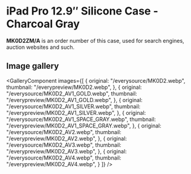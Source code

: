 
# iPad Pro 12.9″ Silicone Case - Charcoal Gray

<Callout type='info' emoji='👉🏻'>**MK0D2ZM/A** is an order number of this case, used for search engines, auction websites and such.</Callout>

## Image gallery

<GalleryComponent
    images={[
      {
        original: "/everysource/MK0D2.webp",
        thumbnail: "/everypreview/MK0D2.webp",
      },
      {
        original: "/everysource/MK0D2_AV1_GOLD.webp",
        thumbnail: "/everypreview/MK0D2_AV1_GOLD.webp",
      },
      {
        original: "/everysource/MK0D2_AV1_SILVER.webp",
        thumbnail: "/everypreview/MK0D2_AV1_SILVER.webp",
      },
      {
        original: "/everysource/MK0D2_AV1_SPACE_GRAY.webp",
        thumbnail: "/everypreview/MK0D2_AV1_SPACE_GRAY.webp",
      },
      {
        original: "/everysource/MK0D2_AV2.webp",
        thumbnail: "/everypreview/MK0D2_AV2.webp",
      },
      {
        original: "/everysource/MK0D2_AV3.webp",
        thumbnail: "/everypreview/MK0D2_AV3.webp",
      },
      {
        original: "/everysource/MK0D2_AV4.webp",
        thumbnail: "/everypreview/MK0D2_AV4.webp",
      }
    ]}
  />
